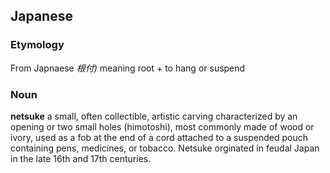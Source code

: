 ==Japanese==

===Etymology===

From Japnaese ''根付)'' meaning root + to hang or suspend

===Noun===
'''netsuke''' a small, often collectible, artistic carving characterized by an opening or two small holes (himotoshi), most commonly made of wood or ivory, used as a fob at the end of a cord attached to a suspended pouch containing pens, medicines, or tobacco. Netsuke orginated in feudal Japan in the late 16th and 17th centuries.